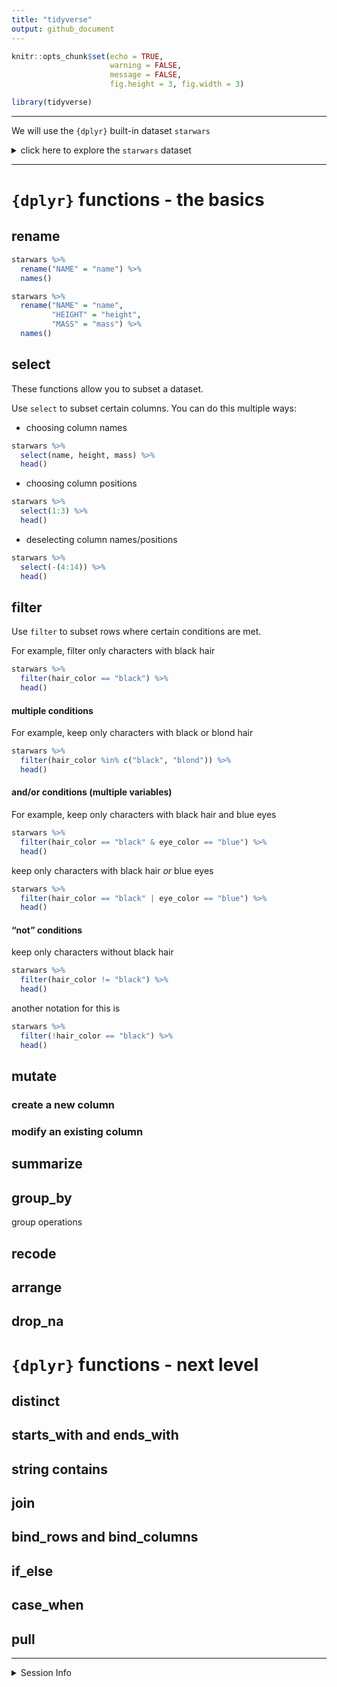 ```yaml
---
title: "tidyverse"
output: github_document
---
```


```r
knitr::opts_chunk$set(echo = TRUE,
                      warning = FALSE,
                      message = FALSE,
                      fig.height = 3, fig.width = 3)
```

```r
library(tidyverse)
```

---

We will use the `{dplyr}` built-in dataset `starwars`

<details>
  <summary>click here to explore the `starwars` dataset</summary>

```r
names(starwars)
skimr::skim(starwars)

```

</details>


---

# `{dplyr}` functions - the basics

## rename

```r
starwars %>% 
  rename("NAME" = "name") %>% 
  names()

starwars %>% 
  rename("NAME" = "name",
         "HEIGHT" = "height",
         "MASS" = "mass") %>% 
  names()
```

## select

These functions allow you to subset a dataset.

Use `select` to subset certain columns. You can do this multiple ways:

- choosing column names

```r
starwars %>% 
  select(name, height, mass) %>% 
  head()
```

- choosing column positions
```r
starwars %>% 
  select(1:3) %>% 
  head()
```

- deselecting column names/positions
```r
starwars %>% 
  select(-(4:14)) %>% 
  head()
```



## filter

Use `filter` to subset rows where certain conditions are met. 

For example, filter only characters with black hair 

```r
starwars %>% 
  filter(hair_color == "black") %>% 
  head()
```

#### multiple conditions 

For example, keep only characters with black or blond hair 
```r
starwars %>% 
  filter(hair_color %in% c("black", "blond")) %>% 
  head()
```
  

#### and/or conditions (multiple variables)
For example, keep only characters with black hair and blue eyes 

```r
starwars %>% 
  filter(hair_color == "black" & eye_color == "blue") %>% 
  head()
```

keep only characters with black hair *or* blue eyes 

```r
starwars %>% 
  filter(hair_color == "black" | eye_color == "blue") %>% 
  head()
```

#### "not" conditions

keep only characters without black hair 
```r
starwars %>% 
  filter(hair_color != "black") %>% 
  head()
```

another notation for this is 
```r
starwars %>% 
  filter(!hair_color == "black") %>% 
  head()
```


## mutate

### create a new column
### modify an existing column


## summarize

## group_by
group operations


## recode

## arrange

## drop_na


# `{dplyr}` functions - next level

## distinct

## starts_with and ends_with

## string contains

## join

## bind_rows and bind_columns

## if_else

## case_when

## pull



---

<details>
  <summary>Session Info</summary>

Date Run: `r Sys.Date()`

```r
sessionInfo()
```

</details>